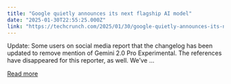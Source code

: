 ```yaml
---
title: "Google quietly announces its next flagship AI model"
date: "2025-01-30T22:55:25.000Z"
link: "https://techcrunch.com/2025/01/30/google-quietly-announces-its-next-flagship-ai-model/"
---
```


Update: Some users on social media report that the changelog has been updated to remove mention of Gemini 2.0 Pro Experimental. The references have disappeared for this reporter, as well. We&#8217;ve ...

[Read more](https://techcrunch.com/2025/01/30/google-quietly-announces-its-next-flagship-ai-model/)
